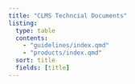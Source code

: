 ```yaml
---
title: "CLMS Techncial Documents"
listing:
  type: table
  contents:
    - "guidelines/index.qmd"
    - "products/index.qmd"
  sort: title
  fields: [title]
---
```

